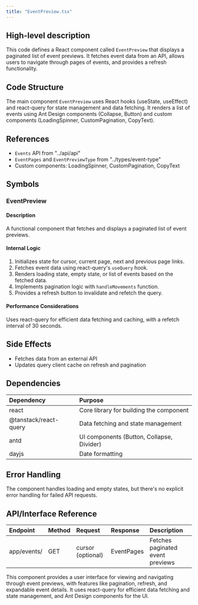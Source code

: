 ```yaml
---
title: "EventPreview.tsx"
---
```


## High-level description
This code defines a React component called `EventPreview` that displays a paginated list of event previews. It fetches event data from an API, allows users to navigate through pages of events, and provides a refresh functionality.

## Code Structure
The main component `EventPreview` uses React hooks (useState, useEffect) and react-query for state management and data fetching. It renders a list of events using Ant Design components (Collapse, Button) and custom components (LoadingSpinner, CustomPagination, CopyText).

## References
- `Events` API from "../api/api"
- `EventPages` and `EventPreviewType` from "../types/event-type"
- Custom components: LoadingSpinner, CustomPagination, CopyText

## Symbols

### EventPreview
#### Description
A functional component that fetches and displays a paginated list of event previews.

#### Internal Logic
1. Initializes state for cursor, current page, next and previous page links.
2. Fetches event data using react-query's `useQuery` hook.
3. Renders loading state, empty state, or list of events based on the fetched data.
4. Implements pagination logic with `handleMovements` function.
5. Provides a refresh button to invalidate and refetch the query.

#### Performance Considerations
Uses react-query for efficient data fetching and caching, with a refetch interval of 30 seconds.

## Side Effects
- Fetches data from an external API
- Updates query client cache on refresh and pagination

## Dependencies
| Dependency | Purpose |
|:-----------|:--------|
| react | Core library for building the component |
| @tanstack/react-query | Data fetching and state management |
| antd | UI components (Button, Collapse, Divider) |
| dayjs | Date formatting |

## Error Handling
The component handles loading and empty states, but there's no explicit error handling for failed API requests.

## API/Interface Reference
| Endpoint | Method | Request | Response | Description |
|:---------|:-------|:--------|:---------|:------------|
| app/events/ | GET | cursor (optional) | EventPages | Fetches paginated event previews |

This component provides a user interface for viewing and navigating through event previews, with features like pagination, refresh, and expandable event details. It uses react-query for efficient data fetching and state management, and Ant Design components for the UI.